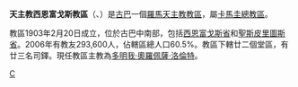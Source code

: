 {{Infobox Roman Catholic diocese
|jurisdiction = 教區
|name =西恩富戈斯
|latin= Dioecesis Centumfocencis
|image =
|caption =
|location = 古巴
|territory =[[比亞克拉拉省|比亞克拉拉省]]、[[聖斯皮里圖斯省|聖斯皮里圖斯省]]
|population = 293,600
|rite = [[罗马礼|罗马礼]]
|patron =
|province =卡馬圭
|established = 1903年
|cathedral = [[聖母無原罪主教座堂_(西恩富戈斯)|聖母無原罪主教座堂]]
|co-cathedral =
|leadership = 主教
|website =
|pope =
|patriarch=
|metropolitan =
|ordinary 多明我·奧羅佩薩·洛倫特
|coadjutor archbishop =
|coadjutor bishop =
|auxiliary =
|emeritus= }}
'''天主教西恩富戈斯教區'''（{{lang-la|Dioecesis Centumfocencis}}、{{lang-es|Diócesis de Cienfuegos}}）是[[古巴|古巴]]一個[[羅馬天主教|羅馬天主教]][[教區|教區]]，屬[[天主教卡馬圭總教區|卡馬圭總教區]]。

教區1903年2月20日成立，位於古巴中南部，包括[[西恩富戈斯省|西恩富戈斯省]]和[[聖斯皮里圖斯省|聖斯皮里圖斯省]]。2006年有教友293,600人，佔轄區總人口60.5%。教區下轄廿二個堂區，有廿三名司鐸。現任教區主教為[[多明我·奧羅佩薩·洛倫特|多明我·奧羅佩薩·洛倫特]]。
{{古巴天主教教區}}
[[Category:古巴天主教教區|C]]